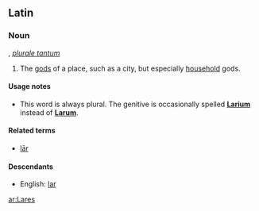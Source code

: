 ==Latin==

===Noun===
{{la-noun|Larēs|Larum|Larum|m|third}}, ''[[plurale tantum]]''

# The [[god]]s of a place, such as a city, but especially [[household]] gods.

====Usage notes====
* This word is always plural.  The genitive is occasionally spelled '''[[Larium]]''' instead of '''[[Larum]]'''.

====Related terms====
* [[lar#Latin|lār]]

====Descendants====
*English: [[lar]]

[[ar:Lares]]